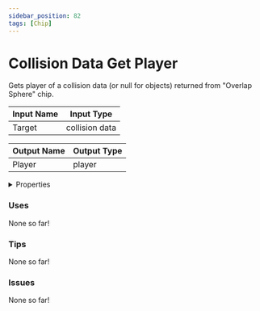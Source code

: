 ```yaml
---
sidebar_position: 82
tags: [Chip]
---
```


# Collision Data Get Player

Gets player of a collision data (or null for objects) returned from "Overlap Sphere" chip.



| Input Name | Input Type |
|-----------|-----------|
| Target | collision data |

| Output Name | Output Type |
|-----------|-----------|
| Player | player |


<details>
  <summary>Properties</summary>
  <div>
    <div>
    <table>
      <thead>
        <tr>
          <th>Is beta required?</th>
          <th>❌</th>
        </tr>
        <tr>
          <th>Is this chip a trolling risk?</th>
          <th>❌</th>
        </tr>
        <tr>
          <th>Chip UUPD</th>
          <th>2729e8db-62d1-4f9e-b076-74f27cd43332</th>
        </tr>
      </thead>
    </table>
    </div>
  </div>
</details>

### Uses

None so far!

### Tips

None so far!

### Issues

None so far!